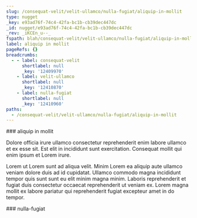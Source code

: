 ```yaml
---
slug: /consequat-velit/velit-ullamco/nulla-fugiat/aliquip-in-mollit
type: nugget
_key: e93ad76f-74c4-42fa-bc1b-cb39dec447dc
_id: nugget/e93ad76f-74c4-42fa-bc1b-cb39dec447dc
_rev: _iKCEn_u--_
fspath: blah/consequat-velit/velit-ullamco/nulla-fugiat/aliquip-in-mollit.md
label: aliquip in mollit
pageRefs: {}
breadcrumbs:
  - - label: consequat-velit
      shortlabel: null
      _key: '12409970'
    - label: velit-ullamco
      shortlabel: null
      _key: '12410870'
    - label: nulla-fugiat
      shortlabel: null
      _key: '12410960'
paths:
  - /consequat-velit/velit-ullamco/nulla-fugiat/aliquip-in-mollit
---
```


<NuggetArea>
<Nugget slug="/consequat-velit/velit-ullamco/nulla-fugiat/aliquip-in-mollit" type="nugget" _key="e93ad76f-74c4-42fa-bc1b-cb39dec447dc" _id="nugget/e93ad76f-74c4-42fa-bc1b-cb39dec447dc" _rev="_iKCEn_u--_" fspath="blah/consequat-velit/velit-ullamco/nulla-fugiat/aliquip-in-mollit.md" label="aliquip in mollit" paths="/consequat-velit/velit-ullamco/nulla-fugiat/aliquip-in-mollit">
<NuggetBody>
### aliquip in mollit

Dolore officia irure ullamco consectetur reprehenderit enim labore ullamco et ex esse sit. Est elit in incididunt sunt exercitation. Consequat mollit qui enim ipsum et Lorem irure.

Lorem ut Lorem sunt ad aliqua velit. Minim Lorem ea aliquip aute ullamco veniam dolore duis ad id cupidatat. Ullamco commodo magna incididunt tempor quis sunt sunt eu elit minim magna minim. Laboris reprehenderit et fugiat duis consectetur occaecat reprehenderit ut veniam ex. Lorem magna mollit ex labore pariatur qui reprehenderit fugiat excepteur amet in do tempor.

</NuggetBody>
<Breadcrumbs>
<Crumbs>
<Crumb _key="12409970" label="consequat-velit" /><Crumb _key="12410870" label="velit-ullamco" /><Crumb _key="12410960" label="nulla-fugiat" />
</Crumbs>
</Breadcrumbs>
</Nugget>

<NuggetsInbound>
</NuggetsInbound>
<NuggetsOutbound>
</NuggetsOutbound>
</NuggetArea>
<PassagesInbound>
<Passage direction="inbound" type="passage" _key="12410960" _id="passage/12410960" _rev="_iKCEn_u---" label="nulla-fugiat" passage="nulla-fugiat" fspath="blah/consequat-velit/velit-ullamco/nulla-fugiat" paths="/consequat-velit/velit-ullamco/nulla-fugiat" slug="/consequat-velit/velit-ullamco/nulla-fugiat">
<NuggetBody>
### nulla-fugiat

</NuggetBody>
<Breadcrumbs>
<Crumbs>
<Crumb _key="12409970" label="consequat-velit" /><Crumb _key="12410870" label="velit-ullamco" />
</Crumbs>
</Breadcrumbs>
</Passage>

</PassagesInbound>
<PassagesOutbound>
</PassagesOutbound>